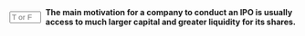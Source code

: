 ::: {.question-block}

<form onsubmit="event.preventDefault(); checkAnswerBox('q40','T')" style="display: flex; align-items: center; gap: 8px;">
<input type="text" id="q40" name="q40" maxlength="1" placeholder="T or F"
         style="width: 55px;" data-correct-answer="T" /> <label for="q40"><strong>The main motivation for a company to conduct an IPO is usually access to much larger capital and greater liquidity for its shares.</strong></label>
</form>

<div id="feedback-q40" class="feedback" data-status="" style="display:none;">
The sentence is TRUE. These are the primary strategic benefits that drive a company to undertake the complex and costly process of going public..
</div>
:::
